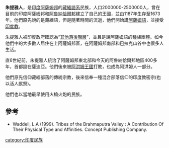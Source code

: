 '''朱提雅人'''，是[[印度|印度]][[阿薩姆邦|阿薩姆邦]]的[[藏緬語系|藏緬語系]]民族，人口2000000-2500000人，曾在目前的印度阿薩姆邦和[[阿魯納恰爾邦|阿魯納恰爾邦]]建立了自己的王國，並由1187年生存至1673年。他們原先說的是藏緬語，但是隨著時間的流逝，他們開始講[[阿薩姆語|阿薩姆語]]，並接受[[印度教|印度教]]。

朱提雅人被印度政府確認為“[[其他落後階層|其他落後階層]]”，並且是說阿薩姆語的種族團體。如今他們中的大多數人居住在上阿薩姆邦區，在阿薩姆邦南部和巴拉克山谷中也很多人生活。

直6世紀前，朱提雅人統治了阿薩姆邦東北部和今天的阿魯納恰爾邦地區400多年，首都設在薩迪亞。他們後來被[[阿洪姆王國|阿洪姆王國]]打敗，也成為阿洪姆人一部分。

他們原先信仰藏緬部落的傳統宗教，後來信奉一種混合部落信仰的印度教密宗(也以活人獻祭)。

他們也以當地最早使用火槍火炮的民族。

==參考==
*Waddell, L.A (1999). Tribes of the Brahmaputra Valley : A Contribution Of Their Physical Type and Affinities. Concept Publishing Company.

[[category:印度民族|category:印度民族]]